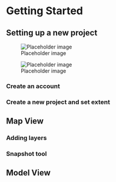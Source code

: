 # Getting Started

## Setting up a new project

![Placeholder image](images/02-screenshots-start/01-01-Projects.png)

![Placeholder image](images/02-screenshots-start/01-02-Extent.png)

### Create an account

### Create a new project and set extent

## Map View

### Adding layers

### Snapshot tool

## Model View




